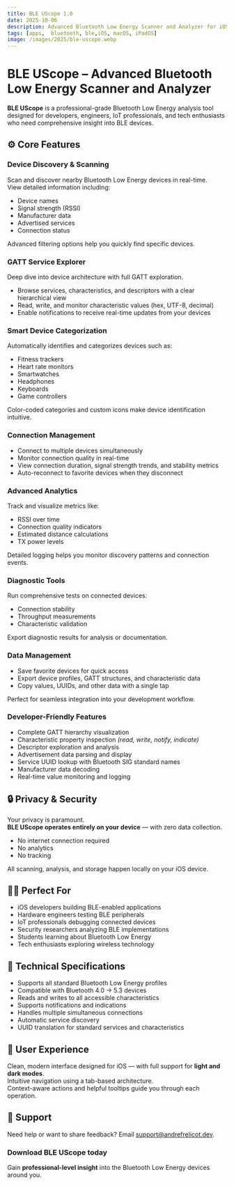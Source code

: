 ```yaml
---
title: BLE UScope 1.0
date: 2025-10-06
description: Advanced Bluetooth Low Energy Scanner and Analyzer for iOS/iPadOS and macOS (catalyst).
tags: [apps,  bluetooth, ble,iOS, macOS, iPadOS]
image: /images/2025/ble-uscope.webp
---
```



<ThemeImage
  lightSrc="/images/2025/ble-uscope.webp"
  darkSrc="/images/2025/ble-uscope.webp"
  alt="BLE UScope App Screenshot"
  width={800}
  height={600}
/>


# **BLE UScope – Advanced Bluetooth Low Energy Scanner and Analyzer**

**BLE UScope** is a professional-grade Bluetooth Low Energy analysis tool designed for developers, engineers, IoT professionals, and tech enthusiasts who need comprehensive insight into BLE devices.


## ⚙️ Core Features

### **Device Discovery & Scanning**
Scan and discover nearby Bluetooth Low Energy devices in real-time.  
View detailed information including:
- Device names  
- Signal strength (RSSI)  
- Manufacturer data  
- Advertised services  
- Connection status  

Advanced filtering options help you quickly find specific devices.


### **GATT Service Explorer**
Deep dive into device architecture with full GATT exploration.  
- Browse services, characteristics, and descriptors with a clear hierarchical view  
- Read, write, and monitor characteristic values (hex, UTF-8, decimal)  
- Enable notifications to receive real-time updates from your devices  


### **Smart Device Categorization**
Automatically identifies and categorizes devices such as:
- Fitness trackers  
- Heart rate monitors  
- Smartwatches  
- Headphones  
- Keyboards  
- Game controllers  

Color-coded categories and custom icons make device identification intuitive.


### **Connection Management**
- Connect to multiple devices simultaneously  
- Monitor connection quality in real-time  
- View connection duration, signal strength trends, and stability metrics  
- Auto-reconnect to favorite devices when they disconnect  


### **Advanced Analytics**
Track and visualize metrics like:
- RSSI over time  
- Connection quality indicators  
- Estimated distance calculations  
- TX power levels  

Detailed logging helps you monitor discovery patterns and connection events.


### **Diagnostic Tools**
Run comprehensive tests on connected devices:
- Connection stability  
- Throughput measurements  
- Characteristic validation  

Export diagnostic results for analysis or documentation.


### **Data Management**
- Save favorite devices for quick access  
- Export device profiles, GATT structures, and characteristic data  
- Copy values, UUIDs, and other data with a single tap  

Perfect for seamless integration into your development workflow.


### **Developer-Friendly Features**
- Complete GATT hierarchy visualization  
- Characteristic property inspection *(read, write, notify, indicate)*  
- Descriptor exploration and analysis  
- Advertisement data parsing and display  
- Service UUID lookup with Bluetooth SIG standard names  
- Manufacturer data decoding  
- Real-time value monitoring and logging  


## 🔒 Privacy & Security
Your privacy is paramount.  
**BLE UScope operates entirely on your device** — with zero data collection.  
- No internet connection required  
- No analytics  
- No tracking  

All scanning, analysis, and storage happen locally on your iOS device.


## 👩‍💻 Perfect For
- iOS developers building BLE-enabled applications  
- Hardware engineers testing BLE peripherals  
- IoT professionals debugging connected devices  
- Security researchers analyzing BLE implementations  
- Students learning about Bluetooth Low Energy  
- Tech enthusiasts exploring wireless technology  


## 🧠 Technical Specifications
- Supports all standard Bluetooth Low Energy profiles  
- Compatible with Bluetooth 4.0 → 5.3 devices  
- Reads and writes to all accessible characteristics  
- Supports notifications and indications  
- Handles multiple simultaneous connections  
- Automatic service discovery  
- UUID translation for standard services and characteristics  


## 🎨 User Experience
Clean, modern interface designed for iOS — with full support for **light and dark modes**.  
Intuitive navigation using a tab-based architecture.  
Context-aware actions and helpful tooltips guide you through each operation.


## 🛟 Support
Need help or want to share feedback? Email [support@andrefrelicot.dev](mailto:support@andrefrelicot.dev).


### **Download BLE UScope today**  
Gain **professional-level insight** into the Bluetooth Low Energy devices around you.


